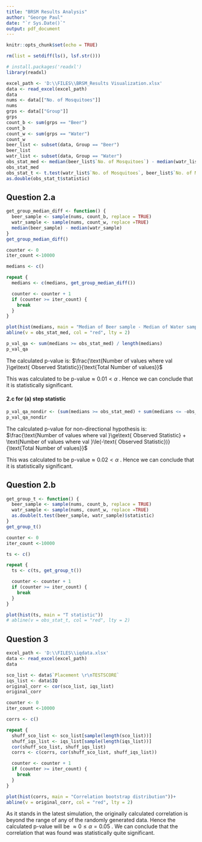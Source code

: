 ```yaml
---
title: "BRSM Results Analysis"
author: "George Paul"
date: "`r Sys.Date()`"
output: pdf_document
---
```


```r
knitr::opts_chunk$set(echo = TRUE)
```

```r
rm(list = setdiff(ls(), lsf.str()))
```

```r
# install.packages('readxl')
library(readxl)
```

```r
excel_path <- 'D:\\FILES\\BRSM_Results Visualization.xlsx'
data <- read_excel(excel_path)
data
nums <- data[["No. of Mosquitoes"]]
nums
grps <- data[["Group"]]
grps
count_b <- sum(grps == "Beer")
count_b
count_w <- sum(grps == "Water")
count_w
beer_list <- subset(data, Group == "Beer")
beer_list
watr_list <- subset(data, Group == "Water")
obs_stat_med <- median(beer_list$`No. of Mosquitoes`) - median(watr_list$`No. of Mosquitoes`)
obs_stat_med
obs_stat_t <- t.test(watr_list$`No. of Mosquitoes`, beer_list$`No. of Mosquitoes`)
as.double(obs_stat_t$statistic)
```

## Question 2.a

```r
get_group_median_diff <- function() {
  beer_sample <- sample(nums, count_b, replace = TRUE)
  watr_sample <- sample(nums, count_w, replace =TRUE)
  median(beer_sample) - median(watr_sample)
}
get_group_median_diff()
```

```r
counter <- 0
iter_count <-10000 

medians <- c()

repeat {
  medians <- c(medians, get_group_median_diff())

  counter <- counter + 1
  if (counter >= iter_count) {
    break
  }
}

plot(hist(medians, main = "Median of Beer sample - Median of Water sample"))+
abline(v = obs_stat_med, col = "red", lty = 2)
```

```r
p_val_qa <- sum(medians >= obs_stat_med) / length(medians)
p_val_qa
```

The calculated p-value is: $\frac{\text{Number of values where val }\ge\text{ Observed Statistic}}{\text{Total Number of values}}$

This was calculated to be $\text{p-value} \approx 0.01 < \alpha$ . Hence we can conclude that it is statistically significant.

#### 2.c for (a) step statistic

```r
p_val_qa_nondir <- (sum(medians >= obs_stat_med) + sum(medians <= -obs_stat_med)) / length(medians)
p_val_qa_nondir
```

The calculated p-value for non-directional hypothesis is: $\frac{\text{Number of values where val }\ge\text{ Observed Statistic} + \text{Number of values where val }\le(-\text{ Observed Statistic})}{\text{Total Number of values}}$

This was calculated to be $\text{p-value} \approx 0.02 < \alpha$ . Hence we can conclude that it is statistically significant.

## Question 2.b

```r
get_group_t <- function() {
  beer_sample <- sample(nums, count_b, replace = TRUE)
  watr_sample <- sample(nums, count_w, replace =TRUE)
  as.double(t.test(beer_sample, watr_sample)$statistic)
}
get_group_t()
```

```r
counter <- 0
iter_count <-10000 

ts <- c()

repeat {
  ts <- c(ts, get_group_t())

  counter <- counter + 1
  if (counter >= iter_count) {
    break
  }
}

plot(hist(ts, main = "T statistic"))
# abline(v = obs_stat_t, col = "red", lty = 2)
```

## Question 3

```r
excel_path <- 'D:\\FILES\\iqdata.xlsx'
data <- read_excel(excel_path)
data
```

```r
sco_list <- data$`Placement \r\nTESTSCORE`
iqs_list <- data$IQ
original_corr <- cor(sco_list, iqs_list)
original_corr
```

```r
counter <- 0
iter_count <-10000 

corrs <- c()

repeat {
  shuff_sco_list <- sco_list[sample(length(sco_list))]
  shuff_iqs_list <- iqs_list[sample(length(iqs_list))]
  cor(shuff_sco_list, shuff_iqs_list)
  corrs <- c(corrs, cor(shuff_sco_list, shuff_iqs_list))

  counter <- counter + 1
  if (counter >= iter_count) {
    break
  }
}

plot(hist(corrs, main = "Correlation bootstrap distribution"))+
abline(v = original_corr, col = "red", lty = 2)
```

As it stands in the latest simulation, the originally calculated correlation is beyond the range of any of the randomly generated data. Hence the calculated p-value will be $\approx 0 \le \alpha = 0.05$ . We can conclude that the correlation that was found was statistically quite significant.

